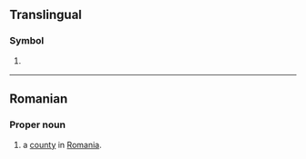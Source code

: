 {{also|bn|Bn|B.N.|.bn|bn.|Bn.}}
==Translingual==

===Symbol===
{{mul-symbol}}

# {{ISO 3166|1|2|Brunei}}
#: {{syn|mul|BRN|qq1={{w|ISO 3166-1 alpha-3|alpha-3}}}}

{{c|mul|Brunei}}

----

==Romanian==

===Proper noun===
{{head|ro|proper noun}}

# {{abbreviation of|ro|Bistrița-Năsăud|dot=,}} a [[county]] in [[Romania]].